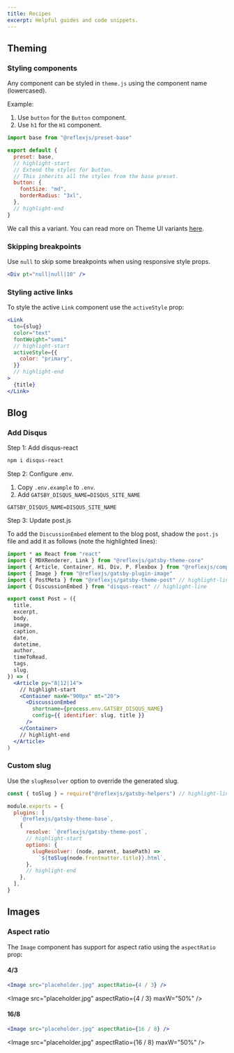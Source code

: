 ```yaml
---
title: Recipes
excerpt: Helpful guides and code snippets.
---
```


## Theming

### Styling components

Any component can be styled in `theme.js` using the component name (lowercased).

Example:

1. Use `button` for the `Button` component.
2. Use `h1` for the `H1` component.

```js title=src/@reflexjs/gatsby-theme-base/theme.js
import base from "@reflexjs/preset-base"

export default {
  preset: base,
  // highlight-start
  // Extend the styles for button.
  // This inherits all the styles from the base preset.
  button: {
    fontSize: "md",
    borderRadius: "3xl",
  },
  // highlight-end
}
```

We call this a variant. You can read more on Theme UI variants [here](https://theme-ui.com/theme-spec#variants).

### Skipping breakpoints

Use `null` to skip some breakpoints when using responsive style props.

```jsx
<Div pt="null|null|10" />
```

### Styling active links

To style the active `Link` component use the `activeStyle` prop:

```jsx
<Link
  to={slug}
  color="text"
  fontWeight="semi"
  // highlight-start
  activeStyle={{
    color: "primary",
  }}
  // highlight-end
>
  {title}
</Link>
```

## Blog

### Add Disqus

<P fontSize="xl" fontWeight="bold">
  Step 1: Add disqus-react
</P>

```sh
npm i disqus-react
```

<P fontSize="xl" fontWeight="bold">
  Step 2: Configure .env.
</P>

1. Copy `.env.example` to `.env`.
2. Add `GATSBY_DISQUS_NAME=DISQUS_SITE_NAME`

```text title=.env
GATSBY_DISQUS_NAME=DISQUS_SITE_NAME
```

<P fontSize="xl" fontWeight="bold">
  Step 3: Update post.js
</P>

To add the `DiscussionEmbed` element to the blog post, shadow the `post.js` file and add it as follows (note the highlighted lines):

```jsx title=src/@reflexjs/gatsby-theme-post/post.js
import * as React from "react"
import { MDXRenderer, Link } from "@reflexjs/gatsby-theme-core"
import { Article, Container, H1, Div, P, Flexbox } from "@reflexjs/components"
import { Image } from "@reflexjs/gatsby-plugin-image"
import { PostMeta } from "@reflexjs/gatsby-theme-post" // highlight-line
import { DiscussionEmbed } from "disqus-react" // highlight-line

export const Post = ({
  title,
  excerpt,
  body,
  image,
  caption,
  date,
  datetime,
  author,
  timeToRead,
  tags,
  slug,
}) => (
  <Article py="8|12|14">
    // highlight-start
    <Container maxW="900px" mt="20">
      <DiscussionEmbed
        shortname={process.env.GATSBY_DISQUS_NAME}
        config={{ identifier: slug, title }}
      />
    </Container>
    // highlight-end
  </Article>
)
```

### Custom slug

Use the `slugResolver` option to override the generated slug.

```js title=gatsby-config.js
const { toSlug } = require("@reflexjs/gatsby-helpers") // highlight-line

module.exports = {
  plugins: [
    `@reflexjs/gatsby-theme-base`,
    {
      resolve: `@reflexjs/gatsby-theme-post`,
      // highlight-start
      options: {
        slugResolver: (node, parent, basePath) =>
          `${toSlug(node.frontmatter.title)}.html`,
      },
      // highlight-end
    },
  ],
}
```

## Images

### Aspect ratio

The `Image` component has support for aspect ratio using the `aspectRatio` prop:

#### 4/3

```jsx
<Image src="placeholder.jpg" aspectRatio={4 / 3} />
```

<Image src="placeholder.jpg" aspectRatio={4 / 3} maxW="50%" />

#### 16/8

```jsx
<Image src="placeholder.jpg" aspectRatio={16 / 8} />
```

<Image src="placeholder.jpg" aspectRatio={16 / 8} maxW="50%" />
